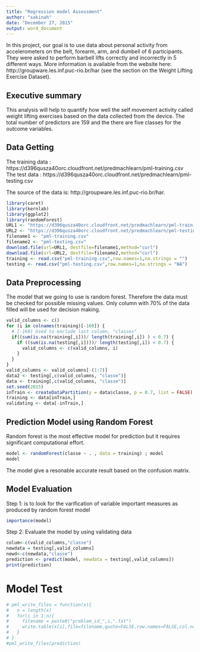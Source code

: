 ```yaml
---
title: "Regression model Assessment"
author: "sakinah"
date: "December 27, 2015"
output: word_document
---
```

In this project, our goal is to use data about personal activity from accelerometers on the belt, forearm, arm, and dumbell of 6 participants. They were asked to perform barbell lifts correctly and incorrectly in 5 different ways. More information is available from the website here: 
http://groupware.les.inf.puc-rio.br/har (see the section on the Weight Lifting Exercise Dataset).

## Executive summary

This analysis will help to quantify how well the self movement activity called weight lifting exercises based on the data collected from the device. The total number of predictors are 159 and the there are five classes for the outcome variables.

## Data Getting
The training data : 
https://d396qusza40orc.cloudfront.net/predmachlearn/pml-training.csv
The test data : 
https://d396qusza40orc.cloudfront.net/predmachlearn/pml-testing.csv

The source of the data is: http://groupware.les.inf.puc-rio.br/har.  

```r
library(caret)
library(kernlab)
library(ggplot2)
library(randomForest)
URL1 <- "https://d396qusza40orc.cloudfront.net/predmachlearn/pml-training.csv"
URL2 <- "https://d396qusza40orc.cloudfront.net/predmachlearn/pml-testing.csv"
filename1 <- "pml-training.csv"
filename2 <- "pml-testing.csv"
download.file(url=URL1, destfile=filename1,method="curl")
download.file(url=URL2, destfile=filename2,method="curl")
training <- read.csv("pml-training.csv",row.names=1,na.strings = "")
testing <- read.csv("pml-testing.csv",row.names=1,na.strings = "NA")

```

## Data Preprocessing

The model that we going to use is random forest. Therefore the data must be checked for possible missing values. Only column with 70% of the data filled will be used for decision making.
```r
valid_columns <- c()
for (i in colnames(training)[-160]) {
  # [-160] Used to exclude last column, "classes"
  if((sum(is.na(training[,i]))/ length(training[,i]) ) < 0.7) {
    if ((sum(is.na(testing[,i])))/ length(testing[,i]) < 0.7) {
      valid_columns <- c(valid_columns, i)
    }
  }
}
valid_columns <- valid_columns[-(1:7)]
data2 <- testing[,c(valid_columns, "classe")]
data <- training[,c(valid_columns, "classe")]
set.seed(2015)
inTrain <- createDataPartition(y = data$classe, p = 0.7, list = FALSE)
training <- data[inTrain,]
validating <- data[-inTrain,]
```

## Prediction Model using Random Forest
Random forest is the most effective model for prediction but it requires significant computational effort.
```r
model <- randomForest(classe ~ . , data = training) ; model
model
```

The model give a resonable accurate result based on the confusion matrix.

## Model Evaluation
Step 1: is to look for the varification of variable important measures as produced by random forest model
```r
importance(model)
```

Step 2: Evaluate the model by using validating data 

```r
colum<-c(valid_columns,"classe")
newdata = testing[,valid_columns]
newd<-c(newdata,"classe")
prediction <- predict(model, newdata = testing[,valid_columns])
print(prediction)
```


# Model Test
```r
# pml_write_files = function(x){
#   n = length(x)
#   for(i in 1:n){
#     filename = paste0("problem_id_",i,".txt")
#     write.table(x[i],file=filename,quote=FALSE,row.names=FALSE,col.names=FALSE)
#   }
# }
#pml_write_files(prediction)
```
